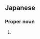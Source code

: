 ==Japanese==
{{ja-kanjitab|なか|もり|yomi=k}}

===Proper noun===
{{ja-pos|proper|なかもり}}

# {{surname|lang=ja|sort=なかもり}}